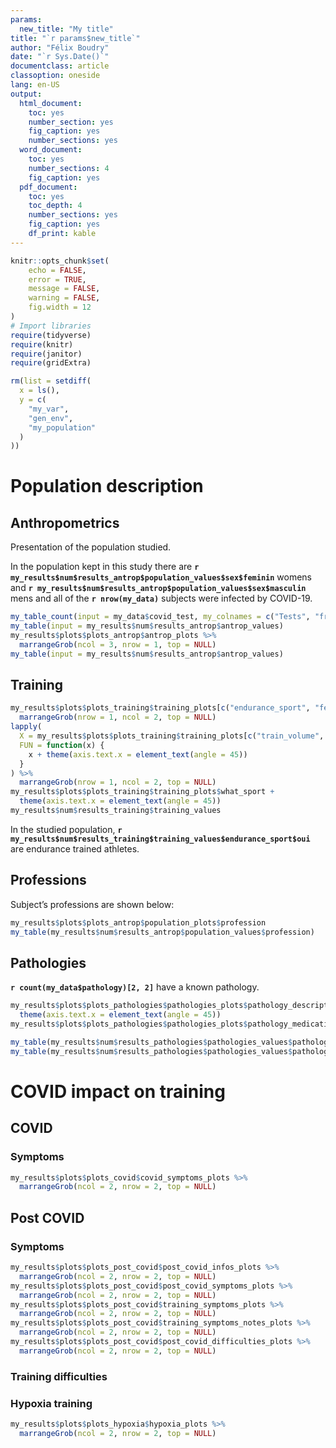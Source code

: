 ```yaml
---
params:
  new_title: "My title"
title: "`r params$new_title`"
author: "Félix Boudry"
date: "`r Sys.Date()`"
documentclass: article
classoption: oneside
lang: en-US
output:
  html_document: 
    toc: yes
    number_section: yes
    fig_caption: yes
    number_sections: yes
  word_document:
    toc: yes
    number_sections: 4
    fig_caption: yes
  pdf_document: 
    toc: yes
    toc_depth: 4
    number_sections: yes
    fig_caption: yes
    df_print: kable
---
```


```r
knitr::opts_chunk$set(
	echo = FALSE,
	error = TRUE,
	message = FALSE,
	warning = FALSE,
	fig.width = 12
)
# Import libraries
require(tidyverse)
require(knitr)
require(janitor)
require(gridExtra)
```

```r
rm(list = setdiff(
  x = ls(),
  y = c(
    "my_var",
    "gen_env",
    "my_population"
  )
))
```

# Population description

## Anthropometrics

Presentation of the population studied.

In the population kept in this study there are
**`r my_results$num$results_antrop$population_values$sex$feminin`** womens and
**`r my_results$num$results_antrop$population_values$sex$masculin`** mens and all of the
**`r nrow(my_data)`** subjects were infected by COVID-19.

```r
my_table_count(input = my_data$covid_test, my_colnames = c("Tests", "freq"))
my_table(input = my_results$num$results_antrop$antrop_values)
my_results$plots$plots_antrop$antrop_plots %>%
  marrangeGrob(ncol = 3, nrow = 1, top = NULL)
my_table(input = my_results$num$results_antrop$antrop_values)
```

## Training

```r
my_results$plots$plots_training$training_plots[c("endurance_sport", "federal_license")] %>%
  marrangeGrob(nrow = 1, ncol = 2, top = NULL)
lapply(
  X = my_results$plots$plots_training$training_plots[c("train_volume", "train_sessions_week", "train_method")],
  FUN = function(x) {
    x + theme(axis.text.x = element_text(angle = 45))
  }
) %>%
  marrangeGrob(nrow = 1, ncol = 2, top = NULL)
my_results$plots$plots_training$training_plots$what_sport +
  theme(axis.text.x = element_text(angle = 45))
my_results$num$results_training$training_values
```

In the studied population, **`r my_results$num$results_training$training_values$endurance_sport$oui`** are endurance
trained athletes.

## Professions

Subject's professions are shown below:

```r
my_results$plots$plots_antrop$population_plots$profession
my_table(my_results$num$results_antrop$population_values$profession)
```

## Pathologies

**`r count(my_data$pathology)[2, 2]`** have a known pathology.

```r
my_results$plots$plots_pathologies$pathologies_plots$pathology_description +
  theme(axis.text.x = element_text(angle = 45))
my_results$plots$plots_pathologies$pathologies_plots$pathology_medication

my_table(my_results$num$results_pathologies$pathologies_values$pathology_description)
my_table(my_results$num$results_pathologies$pathologies_values$pathology_medication, caption = "Medication")
```

# COVID impact on training

## COVID

### Symptoms

```r
my_results$plots$plots_covid$covid_symptoms_plots %>% 
  marrangeGrob(ncol = 2, nrow = 2, top = NULL)
```

## Post COVID

### Symptoms

```r
my_results$plots$plots_post_covid$post_covid_infos_plots %>% 
  marrangeGrob(ncol = 2, nrow = 2, top = NULL)
my_results$plots$plots_post_covid$post_covid_symptoms_plots %>% 
  marrangeGrob(ncol = 2, nrow = 2, top = NULL)
my_results$plots$plots_post_covid$training_symptoms_plots %>% 
  marrangeGrob(ncol = 2, nrow = 2, top = NULL)
my_results$plots$plots_post_covid$training_symptoms_notes_plots %>% 
  marrangeGrob(ncol = 2, nrow = 2, top = NULL)
my_results$plots$plots_post_covid$post_covid_difficulties_plots %>% 
  marrangeGrob(ncol = 2, nrow = 2, top = NULL)
```

### Training difficulties

### Hypoxia training

```r
my_results$plots$plots_hypoxia$hypoxia_plots %>% 
  marrangeGrob(ncol = 2, nrow = 2, top = NULL)
```

